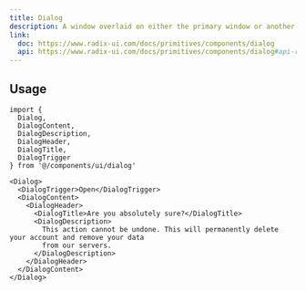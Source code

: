 ```yaml
---
title: Dialog
description: A window overlaid on either the primary window or another dialog window, rendering the content underneath inert.
link:
  doc: https://www.radix-ui.com/docs/primitives/components/dialog
  api: https://www.radix-ui.com/docs/primitives/components/dialog#api-reference
---
```


<ComponentPreview name='dialog/dialog' />

## Usage

```tsx
import {
  Dialog,
  DialogContent,
  DialogDescription,
  DialogHeader,
  DialogTitle,
  DialogTrigger
} from '@/components/ui/dialog'
```

```tsx
<Dialog>
  <DialogTrigger>Open</DialogTrigger>
  <DialogContent>
    <DialogHeader>
      <DialogTitle>Are you absolutely sure?</DialogTitle>
      <DialogDescription>
        This action cannot be undone. This will permanently delete your account and remove your data
        from our servers.
      </DialogDescription>
    </DialogHeader>
  </DialogContent>
</Dialog>
```
